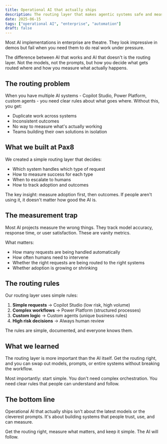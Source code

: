 ```yaml
---
title: Operational AI that actually ships
description: The routing layer that makes agentic systems safe and measurable in enterprise operations
date: 2025-06-15
tags: ["operational AI", "enterprise", "automation"]
draft: false
---
```


Most AI implementations in enterprise are theatre. They look impressive in demos but fail when you need them to do real work under pressure.

The difference between AI that works and AI that doesn't is the routing layer. Not the models, not the prompts, but how you decide what gets routed where and how you measure what actually happens.

## The routing problem

When you have multiple AI systems - Copilot Studio, Power Platform, custom agents - you need clear rules about what goes where. Without this, you get:

- Duplicate work across systems
- Inconsistent outcomes
- No way to measure what's actually working
- Teams building their own solutions in isolation

## What we built at Pax8

We created a simple routing layer that decides:
- Which system handles which type of request
- How to measure success for each type
- When to escalate to humans
- How to track adoption and outcomes

The key insight: measure adoption first, then outcomes. If people aren't using it, it doesn't matter how good the AI is.

## The measurement trap

Most AI projects measure the wrong things. They track model accuracy, response time, or user satisfaction. These are vanity metrics.

What matters:
- How many requests are being handled automatically
- How often humans need to intervene
- Whether the right requests are being routed to the right systems
- Whether adoption is growing or shrinking

## The routing rules

Our routing layer uses simple rules:

1. **Simple requests** → Copilot Studio (low risk, high volume)
2. **Complex workflows** → Power Platform (structured processes)
3. **Custom logic** → Custom agents (unique business rules)
4. **High risk decisions** → Always human review

The rules are simple, documented, and everyone knows them.

## What we learned

The routing layer is more important than the AI itself. Get the routing right, and you can swap out models, prompts, or entire systems without breaking the workflow.

Most importantly: start simple. You don't need complex orchestration. You need clear rules that people can understand and follow.

## The bottom line

Operational AI that actually ships isn't about the latest models or the cleverest prompts. It's about building systems that people trust, use, and can measure.

Get the routing right, measure what matters, and keep it simple. The AI will follow.
